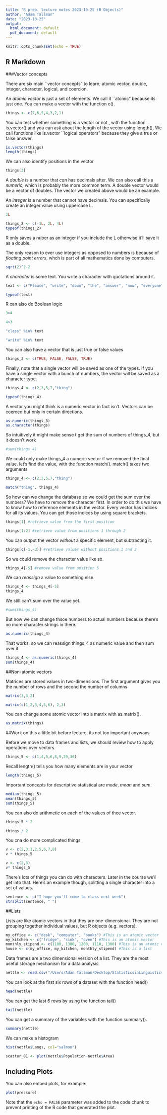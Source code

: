 ```yaml
---
title: "R prep. lecture notes 2023-10-25 (R Objects)"
author: "Adam Tallman"
date: "2023-10-25"
output:
  html_document: default
  pdf_document: default
---
```


```r
knitr::opts_chunk$set(echo = TRUE)
```

## R Markdown

###Vector concepts

There are six main ``vector concepts" to learn; atomic vector, double, integer, character, logical, and coercion.

An *atomic vector* is just a set of elements. We call it ``atomic" because its just one. You can make a vector with the function c().

```r
things <- c(7,6,5,4,3,2,1)
```

You can test whether something is a vector or not , with the function is.vector() and you can ask about the length of the vector using length(). We call functions like is.vector ``logical operators" because they give a true or false answer.
```r
is.vector(things)
length(things)
```

We can also identify positions in the vector

```r
things[3]
```

A *double* is a number that *can* has decimals after. We can also call this a *numeric*, which is probably the more common term. A double vector would be a vector of doubles. The vector we created above would be an example.

An *integer* is a number that cannot have decimals. You can specifically create an integer value using uppercase L. 

```r
3L
```
```r
things_2 <- c(-1L, 2L, 4L)
typeof(things_2)

```
R only saves a nuber as an integer if you include the L otherwise it'll save it as a double. 

The only reason to ever use integers as opposed to numbers is because of *floating point errors*, whch is part of all mathematics done by computers.

```r
sqrt(2)^2-2
```
A *character* is some text. You write a character with quotations around it.

```r
text <- c("Please", "write", "down", "the", "answer", "now", "everyone")
```

```r
typeof(text)
```
R can also do Boolean logic

```r
3>4
```

```r
4>3
```
```r
"class" %in% text
```

```r
"write" %in% text
```

You can also have a vector that is just true or false values

```r
things_3 <- c(TRUE, FALSE, FALSE, TRUE) 


```

Finally, note that a single vector will be saved as one of the types. If you have a single vector with a bunch of numbers, the vector will be saved as a character type.


```r
things_4 <- c(2,3,5,7,"thing")
```


```r
typeof(things_4)
```

A vector you might think is a numeric vector in fact isn't. Vectors can be coerced but only in certain directions.

```r
as.numeric(things_3)
as.character(things)
```
So intuitively it might make sense t get the sum of numbers of things_4, but it doesn't work

```r
#sum(things_4)
```


We could only make things_4 a numeric vector if we removed the final value. let's find the value, with the function match(). match() takes two arguments

```r
things_4 <- c(2,3,5,7,"thing")

match("thing", things_4)

```

So how can we change the database so we could get the sum over the numbers? We have to remove the character first. In order to do this we have to know how to reference elements in the vector. Every vector has indices for all its values. You can get those indices by using square brackets.

```r
things[1] #retrieve value from the first position
```

```r
things[1:2] #retrieve value from positions 1 through 2
```
You can output the vector *without* a specific element, but subtracting it.

```r
things[c(-1,-3)] #retrieve values without positions 1 and 3
```
So we could remove the character value like so.

```r
things_4[-5] #remove value from position 5
```

We can *reassign* a value to something else.

```r
things_4 <- things_4[-5]
things_4
```
We still can't sum over the value yet.

```r
#sum(things_4)
```

But now we can change thsoe numbers to actual numbers because there's no more character strings in there. 

```r
as.numeric(things_4)
```

That works, so we can reassign things_4 as numeric value and then sum over it

```r
things_4 <- as.numeric(things_4)
sum(things_4)

```

##Non-atomic vectors

Matrices are stored values in two-dimensions. The first argument gives you the number of rows and the second the number of columns

```r
matrix(3,3,2)
```
```r
matrix(c(1,2,3,4,5,6), 2,3)
```

You can change some atomic vector into a matrix with as.matrix().

```r
as.matrix(things)
```
##Work on this a little bit before lecture, its not too important anyways

Before we move to data frames and lists, we should review how to apply operations over vectors.

```r
things_5 <- c(1,4,5,6,8,9,20,36)
```

Recall length() tells you how many elements are in your vector

```r
length(things_5)
```
Important concepts for descriptive statistical are *mode*, *mean* and *sum*.

```r
median(things_5)
mean(things_5)
sum(things_5)
```
You can also do arithmetic on each of the values of thee vector.

```r
things_5 * 2
```

```r
things / 2
```

You cna do more complicated things 

```r
v <- c(2,3,1,2,5,6,7,8)
v * things_5
```

```r
v <- c(2,3)
v* things_5
```

There's lots of things you can do with characters. Later in the course we'll get into that. Here's an example though, splitting a single character into a set of values.

```r
sentence <- c("I hope you'll come to class next week")
strsplit(sentence, " ")
```

##Lists

Lists are like atomic vectors in that they are one-dimensional. They are not grouping together individual values, but R objects (e.g. vectors).

```r
my_office <- c("desk", "computer", "books") #This is an atomic vector
my_kitchen <- c("fridge", "sink", "oven") #This is an atomic vector
monthly_stipend <- c(1100, 1300, 1200, 1110, 1300) #This is an atomic vector
house <- c(my_office, my_kitchen, monthly_stipend) #This is a list
```

Data frames are a two dimensional version of a list. They are the most useful storage mechanism for a data analysis.

```r
nettle <- read.csv("/Users/Adan Tallman/Desktop/StatisticsinLinguistics_FSU_2023_2024/07_data/nettle_1999_climate.csv")
```

You can look at the first six rows of a dataset with the function head()

```r
head(nettle)
```
You can get the last 6 rows by using the function tail()

```r
tail(nettle)
```

You can get a summary of the variables with the function summary().

```r
summary(nettle)
```
We can make a histogram

```r
hist(nettle$Langs, col="salmon")
```

```r
scatter_01 <- plot(nettle$Population~nettle$Area)
```
































## Including Plots

You can also embed plots, for example:

```r
plot(pressure)
```

Note that the `echo = FALSE` parameter was added to the code chunk to prevent printing of the R code that generated the plot.
